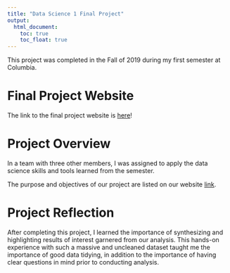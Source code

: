 ```yaml
---
title: "Data Science 1 Final Project"
output: 
  html_document:
    toc: true
    toc_float: true
---
```


This project was completed in the Fall of 2019 during my first semester at Columbia.

# Final Project Website

The link to the final project website is [here](https://abcdefg781.github.io/ds_final_project/index.html)!

# Project Overview

In a team with three other members, I was assigned to apply the data science skills and tools learned from the semester. 

The purpose and objectives of our project are listed on our website [link](https://abcdefg781.github.io/ds_final_project/index.html).

# Project Reflection

After completing this project, I learned the importance of synthesizing and highlighting results of interest garnered from our analysis. This hands-on experience with such a massive and uncleaned dataset taught me the importance of good data tidying, in addition to the importance of having clear questions in mind prior to conducting analysis. 



